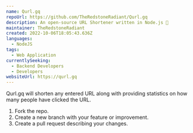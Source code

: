 ```yaml
---
name: Qurl.gq
repoUrl: https://github.com/TheRedstoneRadiant/Qurl.gq
description: An open-source URL Shortener written in Node.js 🔗 
maintainer: TheRedstoneRadiant
created: 2022-10-06T18:05:43.636Z
languages:
  - NodeJS
tags:
  - Web Application
currentlySeeking:
  - Backend Developers
  - Developers
websiteUrl: https://qurl.gq
---
```


<Overview>

Qurl.gq will shorten any entered URL along with providing statistics on how many people have clicked the URL.

</Overview>

<Contributing>

1. Fork the repo.
2. Create a new branch with your feature or improvement.
3. Create a pull request describing your changes.


</Contributing>
